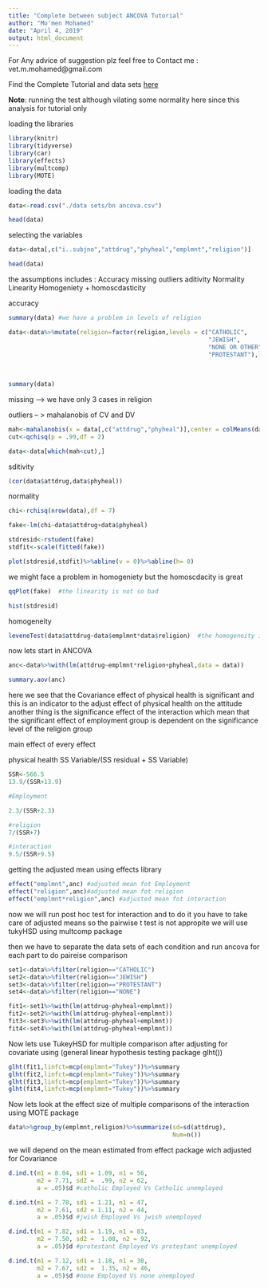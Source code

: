 ```yaml
---
title: "Complete between subject ANCOVA Tutorial"
author: "Mo'men Mohamed"
date: "April 4, 2019"
output: html_document
---
```


For Any advice of suggestion plz feel free to Contact me :
vet.m.mohamed@gmail.com



Find the Complete Tutorial and data sets [here](http://statstools.com/learn/advanced-statistics/)


**Note**: running the test although vilating some normality here since this analysis for tutorial only 

loading the libraries 

```r
library(knitr)
library(tidyverse)
library(car)
library(effects)
library(multcomp)
library(MOTE)
```

loading the data 

```r
data<-read.csv("./data sets/bn ancova.csv")

head(data)
```
selecting the variables 

```r
data<-data[,c("ï..subjno","attdrug","phyheal","emplmnt","religion")]

head(data)
```
 the assumptions includes :
Accuracy
missing 
outliers
aditivity
Normality
Linearity
Homogeniety + homoscdasticity 

accuracy

```r
summary(data) #we have a problem in levels of religion

data<-data%>%mutate(religion=factor(religion,levels = c("CATHOLIC",
                                                        "JEWISH",
                                                        "NONE OR OTHER",
                                                        "PROTESTANT"),labels = c("CATHOLIC",
                                                                                 "JEWISH",
                                                                                 "NONE",
                                                                                 "PROTESTANT")))
summary(data)
```

missing --> we have only 3 cases in religion 

outliers -- > mahalanobis of CV and DV
```r
mah<-mahalanobis(x = data[,c("attdrug","phyheal")],center = colMeans(data[,c("attdrug","phyheal")]),cov = cov(data[,c("attdrug","phyheal")]))
cut<-qchisq(p = .99,df = 2)

data<-data[which(mah<cut),]
```
sditivity

```r
(cor(data$attdrug,data$phyheal))
```
normality
```r
chi<-rchisq(nrow(data),df = 7)

fake<-lm(chi~data$attdrug+data$phyheal)

stdresid<-rstudent(fake)
stdfit<-scale(fitted(fake))

plot(stdresid,stdfit)%>%abline(v = 0)%>%abline(h= 0)
```
we might face a problem in homogeniety but the homoscdacity is great 

```r
qqPlot(fake)  #the linearity is not so bad 

hist(stdresid)
```
homogeneity

```r
leveneTest(data$attdrug~data$emplmnt*data$religion)  #the homogeneity is good
```
now lets start in ANCOVA

```r
anc<-data%>%with(lm(attdrug~emplmnt*religion+phyheal,data = data))

summary.aov(anc)
```
here we see that the Covariance effect of physical health is significant 
and this is an indicator to the adjust effect of physical health on the attitude 
another thing is the significance effect of the interaction 
which mean that the significant effect of employment group is dependent
on the significance level of the religion group

main effect of every effect 

physical health 
SS Variable/(SS residual + SS Variable)
```r
SSR<-566.5
13.9/(SSR+13.9)

#Employment

2.3/(SSR+2.3)

#religion
7/(SSR+7)

#interaction
9.5/(SSR+9.5)
```
getting the adjusted mean using effects library


```r
effect("emplmnt",anc) #adjusted mean fot Employment 
effect("religion",anc)#adjusted mean fot religion
effect("emplmnt*religion",anc) #adjusted mean fot interaction
```
now we will run post hoc test for interaction
and to do it you have  to take care of adjusted means 
so the pairwise  t test is not appropite
we will use tukyHSD using multcomp package 


then we have to separate the data sets of each condition and run
ancova for each part to do paireise comparison 
```r
set1<-data%>%filter(religion=="CATHOLIC")
set2<-data%>%filter(religion=="JEWISH")
set3<-data%>%filter(religion=="PROTESTANT")
set4<-data%>%filter(religion=="NONE")

fit1<-set1%>%with(lm(attdrug~phyheal+emplmnt))
fit2<-set2%>%with(lm(attdrug~phyheal+emplmnt))
fit3<-set3%>%with(lm(attdrug~phyheal+emplmnt))
fit4<-set4%>%with(lm(attdrug~phyheal+emplmnt))
```

Now lets use TukeyHSD for multiple 
comparison after adjusting for covariate 
using (general linear hypothesis testing package glht())
```r
glht(fit1,linfct=mcp(emplmnt="Tukey"))%>%summary
glht(fit2,linfct=mcp(emplmnt="Tukey"))%>%summary
glht(fit3,linfct=mcp(emplmnt="Tukey"))%>%summary
glht(fit4,linfct=mcp(emplmnt="Tukey"))%>%summary
```
Now lets look at the effect size of multiple comparisons 
of the interaction using MOTE package 

```r
data%>%group_by(emplmnt,religion)%>%summarize(sd=sd(attdrug),
                                              Num=n())
```
we will depend on the mean estimated from 
effect package wich adjusted for Covariance

```r
d.ind.t(m1 = 8.04, sd1 = 1.09, n1 = 56,
        m2 = 7.71, sd2 =  .99, n2 = 62,
        a = .05)$d #catholic Employed Vs Catholic unemployed

d.ind.t(m1 = 7.78, sd1 = 1.21, n1 = 47,
        m2 = 7.61, sd2 = 1.11, n2 = 44,
        a = .05)$d #jwish Employed Vs jwish unemployed

d.ind.t(m1 = 7.82, sd1 = 1.19, n1 = 83,
        m2 = 7.50, sd2 =  1.08, n2 = 92,
        a = .05)$d #protestant Employed Vs protestant unemployed

d.ind.t(m1 = 7.12, sd1 = 1.18, n1 = 30,
        m2 = 7.67, sd2 =  1.35, n2 = 46,
        a = .05)$d #none Employed Vs none unemployed
```





